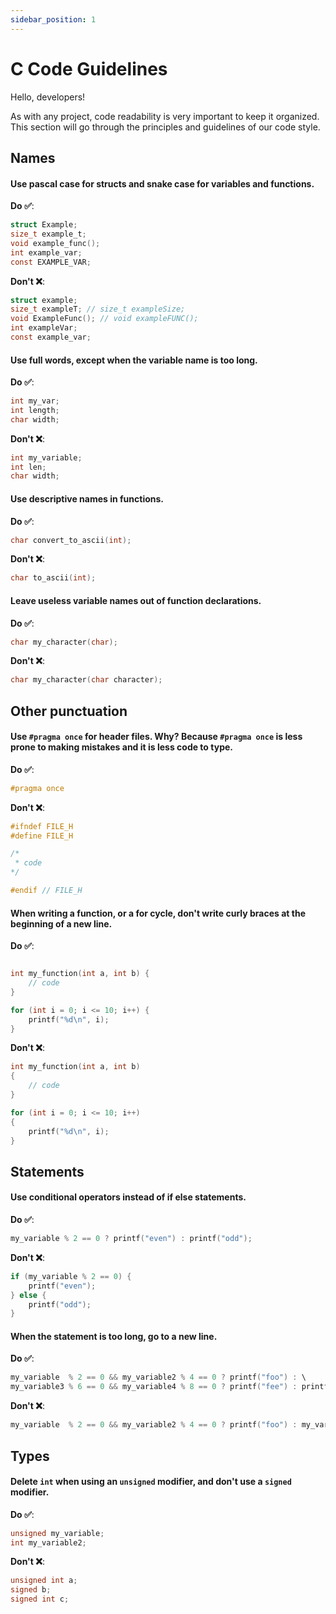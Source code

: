 ```yaml
---
sidebar_position: 1
---
```

# C Code Guidelines

<Notice type="wip" url="/docs/avdanos/contributing/development/code_guidelines/c_guidelines.mdx" />

Hello, developers!

As with any project, code readability is very important to keep it organized.
This section will go through the principles and guidelines of our code style.

## Names

#### Use pascal case for structs and snake case for variables and functions.

**Do ✅**:

```c
struct Example;
size_t example_t;
void example_func();
int example_var;
const EXAMPLE_VAR;
```

**Don't ❌**:

```c
struct example;
size_t exampleT; // size_t exampleSize;
void ExampleFunc(); // void exampleFUNC();
int exampleVar;
const example_var;
```

#### Use full words, except when the variable name is too long.

**Do ✅**:

```c
int my_var;
int length;
char width;
```

**Don't ❌**:

```c
int my_variable;
int len;
char width;
```

#### Use descriptive names in functions.

**Do ✅**:

```c
char convert_to_ascii(int);
```

**Don't ❌**:

```c
char to_ascii(int);
```

#### Leave useless variable names out of function declarations.

**Do ✅**:

```c
char my_character(char);
```

**Don't ❌**:

```c
char my_character(char character);
```

## Other punctuation

#### Use ```#pragma once``` for header files. Why? Because ```#pragma once``` is less prone to making mistakes and it is less code to type.

**Do ✅**:

```c
#pragma once
```

**Don't ❌**:

```c
#ifndef FILE_H
#define FILE_H

/*
 * code
*/

#endif // FILE_H
```

#### When writing a function, or a for cycle, don't write curly braces at the beginning of a new line.

**Do ✅**:

```c

int my_function(int a, int b) {
    // code
}

for (int i = 0; i <= 10; i++) {
    printf("%d\n", i);
}
```

**Don't ❌**:

```c
int my_function(int a, int b)
{
    // code
}

for (int i = 0; i <= 10; i++)
{
    printf("%d\n", i);
}
```

## Statements

#### Use conditional operators instead of if else statements.

**Do ✅**:

```c
my_variable % 2 == 0 ? printf("even") : printf("odd");
```

**Don't ❌**:

```c
if (my_variable % 2 == 0) {
    printf("even");
} else {
    printf("odd");
}
```

#### When the statement is too long, go to a new line.

**Do ✅**:

```c
my_variable  % 2 == 0 && my_variable2 % 4 == 0 ? printf("foo") : \
my_variable3 % 6 == 0 && my_variable4 % 8 == 0 ? printf("fee") : printf("fuu");
```

**Don't ❌**:

```c
my_variable  % 2 == 0 && my_variable2 % 4 == 0 ? printf("foo") : my_variable3 % 6 == 0 && my_variable4 % 8 == 0 ? printf("fee") : printf("fuu");
```

## Types

#### Delete ```int``` when using an ```unsigned``` modifier, and don't use a ```signed``` modifier.

**Do ✅**:

```c
unsigned my_variable;
int my_variable2;
```

**Don't ❌**:

```c
unsigned int a;
signed b;
signed int c;
```
